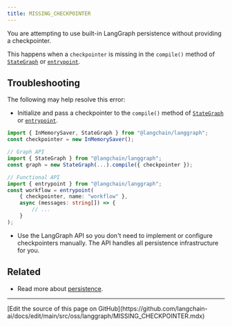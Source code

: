 ```yaml
---
title: MISSING_CHECKPOINTER
---
```



<AlphaCallout />

You are attempting to use built-in LangGraph persistence without providing a checkpointer.

This happens when a `checkpointer` is missing in the `compile()` method of [`StateGraph`](https://langchain-ai.github.io/langgraphjs/reference/classes/langgraph.StateGraph.html) or [`entrypoint`](https://langchain-ai.github.io/langgraphjs/reference/functions/langgraph.entrypoint.html).

## Troubleshooting

The following may help resolve this error:

-   Initialize and pass a checkpointer to the `compile()` method of [`StateGraph`](https://langchain-ai.github.io/langgraphjs/reference/classes/langgraph.StateGraph.html) or [`entrypoint`](https://langchain-ai.github.io/langgraphjs/reference/functions/langgraph.entrypoint.html).



```typescript
import { InMemorySaver, StateGraph } from "@langchain/langgraph";
const checkpointer = new InMemorySaver();

// Graph API
import { StateGraph } from "@langchain/langgraph";
const graph = new StateGraph(...).compile({ checkpointer });

// Functional API
import { entrypoint } from "@langchain/langgraph";
const workflow = entrypoint(
    { checkpointer, name: "workflow" },
    async (messages: string[]) => {
        // ...
    }
);
```



-   Use the LangGraph API so you don't need to implement or configure checkpointers manually. The API handles all persistence infrastructure for you.

## Related

- Read more about [persistence](/oss/javascript/langgraph/persistence).

---

<Callout icon="pen-to-square" iconType="regular">
  [Edit the source of this page on GitHub](https://github.com/langchain-ai/docs/edit/main/src/oss/langgraph/MISSING_CHECKPOINTER.mdx)
</Callout>
